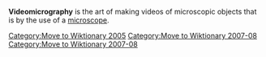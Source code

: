[[Category:Move to Wiktionary 2005]]
[[Category:Move to Wiktionary 2007-08]]

'''Videomicrography''' is the art of making videos of microscopic objects that is by the use of a [[microscope]].

{{unreferenced|date=July 2007}}
{{Importance|date=July 2007}}
[[Category:Move to Wiktionary 2007-08]]